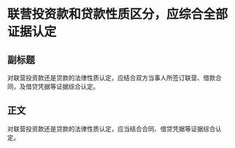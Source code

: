# 联营投资款和贷款性质区分，应综合全部证据认定
## 副标题
对联营投资款还是贷款的法律性质认定，应结合双方当事人所签订联营、借款合同，及借贷凭据等证据综合认定。
## 正文
对联营投资款还是贷款的法律性质认定，应当结合合同、借贷凭据等证据综合认定。